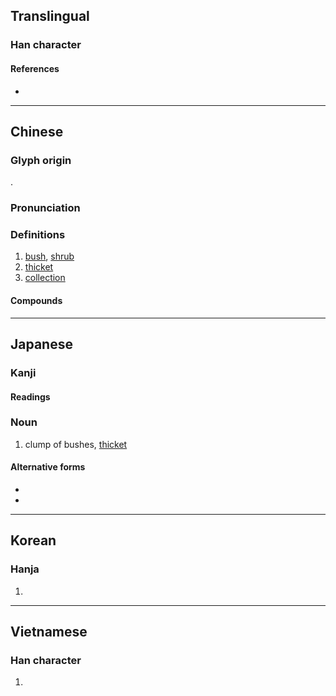 {{also|丛}}
{{character info/new}}
==Translingual==

===Han character===
{{Han char|rn=29|rad=又|as=16|sn=18|four=32147|canj=TCTE|ids=⿱丵取}}

====References====
* {{Han ref|kx=0167.120|dkj=03220|dj=0379.080|hdz=10402.150|uh=53E2|ud=21474|bh=C24F|bd=49743}}

----

==Chinese==
{{zh-forms|s=丛}}

===Glyph origin===
{{Han etym}}
{{Han compound|丵|取|c1=s|c2=p|ls=psc}}.

===Pronunciation===
{{zh-pron
|m=cóng
|c=cung4
|h=pfs=
|md=
|mn=qz,tw,xm,zz:chông/qz,tw,xm,zz:châng
|mn_note=chông - literary; châng - vernacular
|w=
|mc=y
|oc=y
|cat=n
}}

===Definitions===
{{zh-hanzi}}

# [[bush]], [[shrub]]
# [[thicket]]
# [[collection]]

====Compounds====
{{zh-der|叢辰|叢生|密密叢叢|叢林|人叢|叢箐|叢刊|叢木|叢灌|叢薄|叢聚|幽叢|叢葬|叢雜|叢篠|叢殘小語|孔叢子|叢書|叢集|叢棘|叢脞|叢塊根|叢冢|叢帖|叢刻|叢生葉|叢談|叢密|叢祠|新民叢報|為叢敺雀|淵魚叢爵|百弊叢生|百病叢生|深叢|為叢驅雀|水泥叢林|樹叢|花柳叢|草叢|花叢|雜草叢生|蠶叢|野草叢生|諸務叢脞|談叢}}

{{zh-cat|Intermediate}}

----

==Japanese==

===Kanji===
{{ja-kanji|grade=|rs=又16}}

====Readings====
{{ja-readings
|goon=ず
|kanon=そう
|kanyoon=ぞう
|kun=くさむら-, むら-がる
}}

===Noun===
{{ja-noun|くさむら}}

# clump of bushes, [[thicket]]

====Alternative forms====
* {{l|ja|草叢}}
* {{l|ja|草むら}}

----

==Korean==

===Hanja===
{{ko-hanja|hangeul=총}}

# {{defn|lang=ko|sort=又16}}

----

==Vietnamese==

===Han character===
{{vi-hantu|[[tòng]], [[tùng]]|rs=又16}}

# {{defn|lang=vi|sort=又16}}